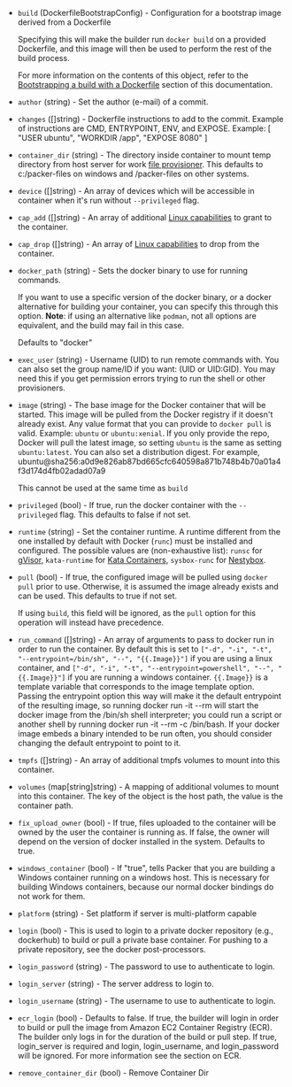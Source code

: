 <!-- Code generated from the comments of the Config struct in builder/docker/config.go; DO NOT EDIT MANUALLY -->

- `build` (DockerfileBootstrapConfig) - Configuration for a bootstrap image derived from a Dockerfile
  
  Specifying this will make the builder run `docker build` on a provided
  Dockerfile, and this image will then be used to perform the rest of
  the build process.
  
  For more information on the contents of this object, refer to the
  [Bootstrapping a build with a Dockerfile](#bootstrapping-a-build-with-a-dockerfile)
  section of this documentation.

- `author` (string) - Set the author (e-mail) of a commit.

- `changes` ([]string) - Dockerfile instructions to add to the commit. Example of instructions
  are CMD, ENTRYPOINT, ENV, and EXPOSE. Example: [ "USER ubuntu", "WORKDIR
  /app", "EXPOSE 8080" ]

- `container_dir` (string) - The directory inside container to mount temp directory from host server
  for work [file provisioner](/packer/docs/provisioners/file). This defaults
  to c:/packer-files on windows and /packer-files on other systems.

- `device` ([]string) - An array of devices which will be accessible in container when it's run
  without `--privileged` flag.

- `cap_add` ([]string) - An array of additional [Linux
  capabilities](https://docs.docker.com/engine/reference/run/#runtime-privilege-and-linux-capabilities)
  to grant to the container.

- `cap_drop` ([]string) - An array of [Linux
  capabilities](https://docs.docker.com/engine/reference/run/#runtime-privilege-and-linux-capabilities)
  to drop from the container.

- `docker_path` (string) - Sets the docker binary to use for running commands.
  
  If you want to use a specific version of the docker binary, or a
  docker alternative for building your container, you can specify this
  through this option.
  **Note**: if using an alternative like `podman`, not all options are
  equivalent, and the build may fail in this case.
  
  Defaults to "docker"

- `exec_user` (string) - Username (UID) to run remote commands with. You can also set the group
  name/ID if you want: (UID or UID:GID). You may need this if you get
  permission errors trying to run the shell or other provisioners.

- `image` (string) - The base image for the Docker container that will be started. This image
  will be pulled from the Docker registry if it doesn't already exist.
  Any value format that you can provide to `docker pull` is valid.
  Example: `ubuntu` or `ubuntu:xenial`. If you only provide the repo, Docker
  will pull the latest image, so setting `ubuntu` is the same as setting
  `ubuntu:latest`. You can also set a distribution digest. For example,
  ubuntu@sha256:a0d9e826ab87bd665cfc640598a871b748b4b70a01a4f3d174d4fb02adad07a9
  
  This cannot be used at the same time as `build`

- `privileged` (bool) - If true, run the docker container with the `--privileged` flag. This
  defaults to false if not set.

- `runtime` (string) - Set the container runtime. A runtime different from the one installed
  by default with Docker (`runc`) must be installed and configured.
  The possible values are (non-exhaustive list):
  `runsc` for [gVisor](https://gvisor.dev/),
  `kata-runtime` for [Kata Containers](https://katacontainers.io/),
  `sysbox-runc` for [Nestybox](https://www.nestybox.com/).

- `pull` (bool) - If true, the configured image will be pulled using `docker pull` prior
  to use. Otherwise, it is assumed the image already exists and can be
  used. This defaults to true if not set.
  
  If using `build`, this field will be ignored, as the `pull` option for
  this operation will instead have precedence.

- `run_command` ([]string) - An array of arguments to pass to docker run in order to run the
  container. By default this is set to `["-d", "-i", "-t",
  "--entrypoint=/bin/sh", "--", "{{.Image}}"]` if you are using a linux
  container, and `["-d", "-i", "-t", "--entrypoint=powershell", "--",
  "{{.Image}}"]` if you are running a windows container. `{{.Image}}` is a
  template variable that corresponds to the image template option. Passing
  the entrypoint option this way will make it the default entrypoint of
  the resulting image, so running docker run -it --rm  will start the
  docker image from the /bin/sh shell interpreter; you could run a script
  or another shell by running docker run -it --rm  -c /bin/bash. If your
  docker image embeds a binary intended to be run often, you should
  consider changing the default entrypoint to point to it.

- `tmpfs` ([]string) - An array of additional tmpfs volumes to mount into this container.

- `volumes` (map[string]string) - A mapping of additional volumes to mount into this container. The key of
  the object is the host path, the value is the container path.

- `fix_upload_owner` (bool) - If true, files uploaded to the container will be owned by the user the
  container is running as. If false, the owner will depend on the version
  of docker installed in the system. Defaults to true.

- `windows_container` (bool) - If "true", tells Packer that you are building a Windows container
  running on a windows host. This is necessary for building Windows
  containers, because our normal docker bindings do not work for them.

- `platform` (string) - Set platform if server is multi-platform capable

- `login` (bool) - This is used to login to a private docker repository (e.g., dockerhub)
  to build or pull a private base container. For pushing to a private
   repository, see the docker post-processors.

- `login_password` (string) - The password to use to authenticate to login.

- `login_server` (string) - The server address to login to.

- `login_username` (string) - The username to use to authenticate to login.

- `ecr_login` (bool) - Defaults to false. If true, the builder will login in order to build or
  pull the image from Amazon EC2 Container Registry (ECR). The builder
  only logs in for the duration of the build or pull step. If true,
  login_server is required and login, login_username, and login_password
  will be ignored. For more information see the section on ECR.

- `remove_container_dir` (bool) - Remove Container Dir

<!-- End of code generated from the comments of the Config struct in builder/docker/config.go; -->
